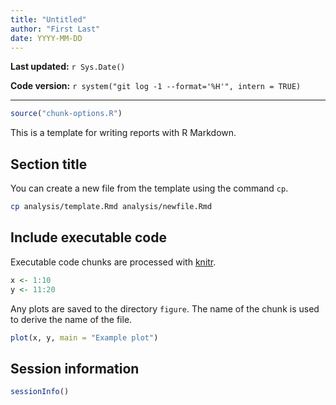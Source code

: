 ```yaml
---
title: "Untitled"
author: "First Last"
date: YYYY-MM-DD
---
```


**Last updated:** `r Sys.Date()`

**Code version:** `r system("git log -1 --format='%H'", intern = TRUE)`

---

```r
source("chunk-options.R")
```

This is a template for writing reports with R Markdown.

## Section title

You can create a new file from the template using the command `cp`.

```bash
cp analysis/template.Rmd analysis/newfile.Rmd
```

## Include executable code

Executable code chunks are processed with [knitr][].

[knitr]: http://yihui.name/knitr/

```r
x <- 1:10
y <- 11:20
```

Any plots are saved to the directory `figure`.
The name of the chunk is used to derive the name of the file.

```r
plot(x, y, main = "Example plot")
```

## Session information

```r
sessionInfo()
```
